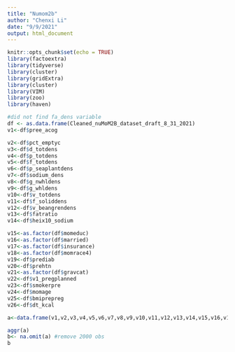 ```yaml
---
title: "Numom2b"
author: "Chenxi Li"
date: "9/9/2021"
output: html_document
---
```


```r
knitr::opts_chunk$set(echo = TRUE)
library(factoextra)
library(tidyverse)
library(cluster)
library(gridExtra)
library(cluster)
library(VIM)
library(zoo)
library(haven)
```


```r
#did not find fa_dens variable
df <- as.data.frame(Cleaned_nuMoM2B_dataset_draft_8_31_2021)
v1<-df$pree_acog

v2<-df$pct_emptyc
v3<-df$d_totdens
v4<-df$p_totdens
v5<-df$f_totdens
v6<-df$p_seaplantdens
v7<-df$sodium_dens
v8<-df$g_nwhldens
v9<-df$g_whldens
v10<-df$v_totdens
v11<-df$f_soliddens
v12<-df$v_beangrendens
v13<-df$fatratio
v14<-df$heix10_sodium

v15<-as.factor(df$momeduc)
v16<-as.factor(df$married)
v17<-as.factor(df$insurance)
v18<-as.factor(df$momrace4)
v19<-df$prediab
v20<-df$prehtn
v21<-as.factor(df$gravcat)
v22<-df$v1_pregplanned
v23<-df$smokerpre
v24<-df$momage
v25<-df$bmiprepreg
v26<-df$dt_kcal

a<-data.frame(v1,v2,v3,v4,v5,v6,v7,v8,v9,v10,v11,v12,v13,v14,v15,v16,v17,v18,v19,v20,v21,v22,v23,v24,v25,v26)

```

```r
aggr(a)
b<- na.omit(a) #remove 2000 obs
b
```
















